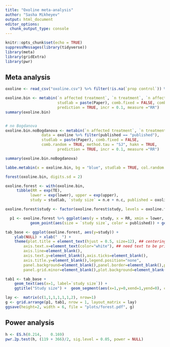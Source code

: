 ```yaml
---
title: "Oxoline meta-analysis"
author: "Sasha Mikheyev"
output: html_document
editor_options: 
  chunk_output_type: console
---
```


```r
knitr::opts_chunk$set(echo = TRUE)
suppressMessages(library(tidyverse))
library(meta)
library(gridExtra)
library(pwr) 
```

## Meta analysis

```r
oxoline <- read_csv("oxoline.csv") %>% filter(!is.na(`prop control`)) %>% transmute(`n control` = round(`n control`), `n treatment` = round(`n treatment`), `n affected treatment` =  round(`n affected treatment`), `n affected control` = round(`n affected control`), Paper = Paper, `double-blind` = `double-blind`, published = published)
```

```r
oxoline.bin <- metabin(`n affected treatment`, `n treatment`, `n affected control`, `n control`, data = oxoline, 
                       studlab = paste(Paper), comb.fixed = FALSE, comb.random = TRUE, method.tau = "SJ", hakn = TRUE,  
                       prediction = TRUE, incr = 0.1, measure ="RR")
summary(oxoline.bin)


# no Bogdanova
oxoline.bin.noBogdanova <- metabin(`n affected treatment`, `n treatment`, `n affected control`, `n control`, 
                data = oxoline %>% filter(published == "published"), 
                studlab = paste(Paper), comb.fixed = FALSE, 
                comb.random = TRUE, method.tau = "SJ", hakn = TRUE,  
                       prediction = TRUE, incr = 0.1, measure ="RR")

summary(oxoline.bin.noBogdanova)

labbe.metabin(x = oxoline.bin, bg = "blue", studlab = TRUE, col.random = "red")

forest(oxoline.bin, digits.sd = 2)

oxoline.forest <- with(oxoline.bin,
     tibble(RR = exp(TE), 
           lower = exp(lower), upper = exp(upper),
           study = studlab, `study size` = n.e + n.c, published = oxoline$published))

oxoline.forest$study <- factor(oxoline.forest$study, levels = oxoline.forest$study[c(3,4,2,1)])

  p1 <- oxoline.forest %>% ggplot(aes(y = study, x = RR, xmin = lower, xmax = upper )) + 
           geom_point(aes(size = `study size`, color = published)) + geom_pointrange(aes(color = published))  + geom_vline(xintercept = 1, color = "red") + theme_minimal() + xlim(c(0, 1.3)) + xlab("") + scale_color_manual(values = c("black", "grey")) + guides(color = F, size = F) + scale_y_discrete("", labels = expression("Bogdanova, unpublished", paste("Shablovskaya ", italic("et al."), " (1972)"), paste("Zlydnikov ", italic("et al."), " (1970)"), paste("Aksenov ",italic("et al"), " (1970)"))) +  geom_segment(aes(x=exp(oxoline.bin.noBogdanova$lower.random),y=0,xend=exp(oxoline.bin.noBogdanova$upper.random),yend=0), color="grey", size = 2) + geom_segment(aes(x=exp(oxoline.bin$lower.random),y=0,xend=exp(oxoline.bin$upper.random),yend=0), color = "black", size = 2) + ggtitle("Relative risk with oxoline prophylaxis") 

```

```r
tab_base <- ggplot(oxoline.forest, aes(y=study)) +
    ylab(NULL) + xlab("  ") + 
    theme(plot.title = element_text(hjust = 0.5, size=12), ## centering title on text
        axis.text.x=element_text(color="white"), ## need text to be printed so it stays aligned with figure but white so it's invisible
        axis.line=element_blank(),
        axis.text.y=element_blank(),axis.ticks=element_blank(),
        axis.title.y=element_blank(),legend.position="none",
        panel.background=element_blank(),panel.border=element_blank(),panel.grid.major=element_blank(),
        panel.grid.minor=element_blank(),plot.background=element_blank()) 

tab1 <- tab_base + 
    geom_text(aes(x=1, label=`study size`)) + 
    ggtitle("Study size") +  geom_segment(aes(x=1,y=0,xend=1,yend=0), color = "white", size = 2)

lay <-  matrix(c(1,1,1,1,1,1,2), nrow=1)
g <- grid.arrange(p1, tab1, nrow = 1, layout_matrix = lay)
ggsave(height=2, width = 6, file = "plots/forest.pdf", g)
```

## Power analysis

```r
h <- ES.h(0.214,	0.169)
pwr.2p.test(h, (119 + 366)/2, sig.level = 0.05, power = NULL)
```